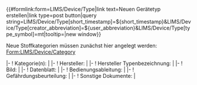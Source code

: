 <noinclude>
{{Helper/Docu/FormTemplate}}

<div class=dynamic-page-form-link>{{#formlink:form=LIMS/Device/Type|link text=Neuen Gerätetyp erstellen|link type=post button|query string=LIMS/Device/Type[short_timestamp]=${short_timestamp}&LIMS/Device/Type[creator_abbreviation]=${user_abbreviation}&LIMS/Device/Type[type_symbol]=mt|tooltip=|new window}}</div>

</noinclude><includeonly>
Neue Stoffkategorien müssen zunächst hier angelegt werden: [[Form:LIMS/Device/Category]]
{{{info|page name=Device:<LIMS/Device/Type[short_timestamp]>-<LIMS/Device/Type[creator_abbreviation]>-<unique number;start=0001>-<LIMS/Device/Type[type_symbol]>}}}
<div id="wikiPreview" style="display: none; padding-bottom: 25px; margin-bottom: 25px; border-bottom: 1px solid #AAAAAA;"></div>
{{{for template|LIMS/Device/Type}}}
{{LIMS/Form/Common/Header}}
|-
! Kategorie(n): 
| {{{field|category|input type=tokens|values from concept=LIMS/Device/Category|delimiter=;|required}}} 
|-
! Hersteller: 
| {{{field|manufacturer}}} 
|-
! Hersteller Typenbezeichnung: 
| {{{field|manufacturer_type_id}}} 
|-
! Bild: 
| {{{field|image|property=HasImage|uploadable|image preview}}} 
|-
! Datenblatt: 
| {{{field|datasheet|property=HasDatasheet|size=25|uploadable}}}
|-
! Bedienungsableitung: 
| {{{field|manual|property=HasManual|size=25|uploadable}}}
|-
! Gefährdungsbeurteilung: 
| {{{field|risk_assessment|property=HasRiskAssessment|size=25|uploadable}}}
|-
! Sonstige Dokumente: 
| {{{field|additional_documents|property=HasAdditionalDocument|size=25|uploadable}}}
<!-- |-
! Digitalisierungsklasse: 
| {{{field|digitalization class}}}
|-
! Eingabeschnittstellen: 
| {{{field|input interfaces|list|input type=tokens}}}
|-
! Ausgabeschnittstellen: 
| {{{field|output interfaces|list|input type=tokens}}}
|-
! Ansprechpartner: 
| {{{field|contact person|list|delimiter=;|input type=tokens|values from category=Person}}} -->
{{LIMS/Form/Common/Footer}}
</includeonly>